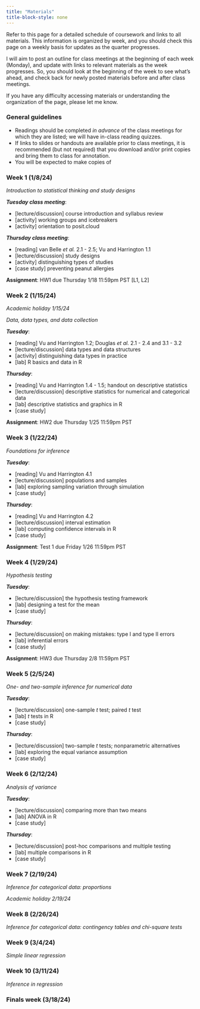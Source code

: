 ```yaml
---
title: "Materials"
title-block-style: none
---
```


Refer to this page for a detailed schedule of coursework and links to all materials. This information is organized by week, and you should check this page on a weekly basis for updates as the quarter progresses.

I will aim to post an outline for class meetings at the beginning of each week (Monday), and update with links to relevant materials as the week progresses. So, you should look at the beginning of the week to see what's ahead, and check back for newly posted materials before and after class meetings.

If you have any difficulty accessing materials or understanding the organization of the page, please let me know.

### General guidelines

-   Readings should be completed *in advance* of the class meetings for which they are listed; we will have in-class reading quizzes.
-   If links to slides or handouts are available prior to class meetings, it is recommended (but not required) that you download and/or print copies and bring them to class for annotation.
-   You will be expected to make copies of

### Week 1 (1/8/24)

*Introduction to statistical thinking and study designs*

***Tuesday class meeting***:

-   \[lecture/discussion\] course introduction and syllabus review
-   \[activity\] working groups and icebreakers
-   \[activity\] orientation to posit.cloud

***Thursday class meeting***:

-   \[reading\] van Belle *et al.* 2.1 - 2.5; Vu and Harrington 1.1
-   \[lecture/discussion\] study designs
-   \[activity\] distinguishing types of studies
-   \[case study\] preventing peanut allergies

**Assignment**: HW1 due Thursday 1/18 11:59pm PST \[L1, L2\]

### Week 2 (1/15/24)

*Academic holiday 1/15/24*

*Data, data types, and data collection*

***Tuesday***:

-   \[reading\] Vu and Harrington 1.2; Douglas *et al.* 2.1 - 2.4 and 3.1 - 3.2
-   \[lecture/discussion\] data types and data structures
-   \[activity\] distinguishing data types in practice
-   \[lab\] R basics and data in R

***Thursday***:

-   \[reading\] Vu and Harrington 1.4 - 1.5; handout on descriptive statistics
-   \[lecture/discussion\] descriptive statistics for numerical and categorical data
-   \[lab\] descriptive statistics and graphics in R
-   \[case study\]

**Assignment**: HW2 due Thursday 1/25 11:59pm PST

### Week 3 (1/22/24)

*Foundations for inference*

***Tuesday***:

-   \[reading\] Vu and Harrington 4.1
-   \[lecture/discussion\] populations and samples
-   \[lab\] exploring sampling variation through simulation
-   \[case study\]

***Thursday***:

-   \[reading\] Vu and Harrington 4.2
-   \[lecture/discussion\] interval estimation
-   \[lab\] computing confidence intervals in R
-   \[case study\]

**Assignment**: Test 1 due Friday 1/26 11:59pm PST

### Week 4 (1/29/24)

*Hypothesis testing*

***Tuesday***:

-   \[lecture/discussion\] the hypothesis testing framework
-   \[lab\] designing a test for the mean
-   \[case study\]

***Thursday***:

-   \[lecture/discussion\] on making mistakes: type I and type II errors
-   \[lab\] inferential errors
-   \[case study\]

**Assignment**: HW3 due Thursday 2/8 11:59pm PST

### Week 5 (2/5/24)

*One- and two-sample inference for numerical data*

***Tuesday***:

-   \[lecture/discussion\] one-sample *t* test; paired *t* test
-   \[lab\] *t* tests in R
-   \[case study\]

***Thursday***:

-   \[lecture/discussion\] two-sample *t* tests; nonparametric alternatives
-   \[lab\] exploring the equal variance assumption
-   \[case study\]

### Week 6 (2/12/24)

*Analysis of variance*

***Tuesday***:

-   \[lecture/discussion\] comparing more than two means
-   \[lab\] ANOVA in R
-   \[case study\]

***Thursday***:

-   \[lecture/discussion\] post-hoc comparisons and multiple testing
-   \[lab\] multiple comparisons in R
-   \[case study\]

### Week 7 (2/19/24)

*Inference for categorical data: proportions*

*Academic holiday 2/19/24*

### Week 8 (2/26/24)

*Inference for categorical data: contingency tables and chi-square tests*

### Week 9 (3/4/24)

*Simple linear regression*

### Week 10 (3/11/24)

*Inference in regression*

### Finals week (3/18/24)
